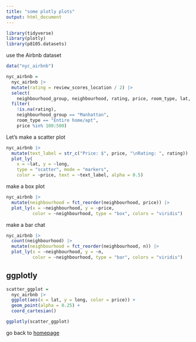 ```yaml
---
title: "some plotly plots"
output: html_document
---
```


```r
library(tidyverse)
library(plotly)
library(p8105.datasets)
```

use the Airbnb dataset
```r
data("nyc_airbnb")

nyc_airbnb = 
  nyc_airbnb |> 
  mutate(rating = review_scores_location / 2) |>
  select(
    neighbourhood_group, neighbourhood, rating, price, room_type, lat, long) |>
  filter(
    !is.na(rating), 
    neighbourhood_group == "Manhattan",
    room_type == "Entire home/apt",
    price %in% 100:500)
```


Let's make a scatter plot

```r
nyc_airbnb |>
  mutate(text_label = str_c("Price: $", price, "\nRating: ", rating)) |> 
  plot_ly(
    x = ~lat, y = ~long, 
    type = "scatter", mode = "markers",
    color = ~price, text = ~text_label, alpha = 0.5)
```

make a box plot

```r
nyc_airbnb |> 
  mutate(neighbourhood = fct_reorder(neighbourhood, price)) |> 
  plot_ly(x = ~neighbourhood, y = ~price, 
          color = ~neighbourhood, type = "box", colors = "viridis")
```

make a bar chat

```r
nyc_airbnb |> 
  count(neighbourhood) |> 
  mutate(neighbourhood = fct_reorder(neighbourhood, n)) |> 
  plot_ly(x = ~neighbourhood, y = ~n, 
          color = ~neighbourhood, type = "bar", colors = "viridis")
```

## ggplotly

```r
scatter_ggplot = 
  nyc_airbnb |>
  ggplot(aes(x = lat, y = long, color = price)) +
  geom_point(alpha = 0.25) +
  coord_cartesian()

ggplotly(scatter_ggplot)
```



go back to [homepage](index.html)
